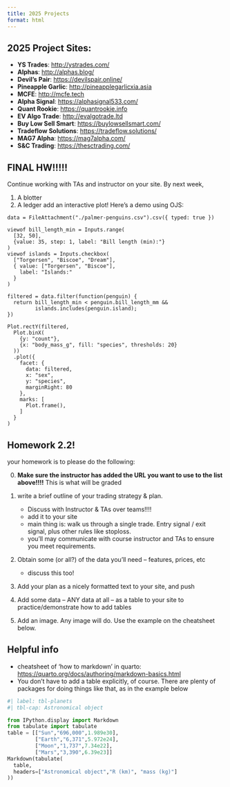 ```yaml
---
title: 2025 Projects
format: html
---
```


## 2025 Project Sites:
- **YS Trades**: <http://ystrades.com/>
- **Alphas**: <http://alphas.blog/>
- **Devil's Pair**: <https://devilspair.online/>
- **Pineapple Garlic**: <http://pineapplegarlicxia.asia>
- **MCFE**: <http://mcfe.tech>
- **Alpha Signal**: <https://alphasignal533.com/>
- **Quant Rookie**: <https://quantrookie.info>
- **EV Algo Trade**: <http://evalgotrade.ltd>
- **Buy Low Sell Smart**: <https://buylowsellsmart.com/>
- **Tradeflow Solutions**: <https://tradeflow.solutions/>
- **MAG7 Alpha**: <https://mag7alpha.com/>
- **S&C Trading**: <https://thesctrading.com/>

## FINAL HW!!!!!
Continue working with TAs and instructor on your site. By next week,

1) A blotter
2) A ledger
add an
interactive plot! Here's a demo using OJS:

```ojs
data = FileAttachment("./palmer-penguins.csv").csv({ typed: true })
```

```ojs
viewof bill_length_min = Inputs.range(
  [32, 50],
  {value: 35, step: 1, label: "Bill length (min):"}
)
viewof islands = Inputs.checkbox(
  ["Torgersen", "Biscoe", "Dream"],
  { value: ["Torgersen", "Biscoe"],
    label: "Islands:"
  }
)
```
```ojs
filtered = data.filter(function(penguin) {
  return bill_length_min < penguin.bill_length_mm &&
         islands.includes(penguin.island);
})
```
```ojs
Plot.rectY(filtered,
  Plot.binX(
    {y: "count"},
    {x: "body_mass_g", fill: "species", thresholds: 20}
  ))
  .plot({
    facet: {
      data: filtered,
      x: "sex",
      y: "species",
      marginRight: 80
    },
    marks: [
      Plot.frame(),
    ]
  }
)
```


## Homework 2.2!

your homework is to please do the following:

0) **Make sure the instructor has added the URL you want to use to the list
above!!!!** This is what will be graded

1) write a brief outline of your trading strategy & plan.
    - Discuss with Instructor & TAs over teams!!!!
    - add it to your site
    - main thing is: walk us through a single trade. Entry signal / exit
    signal, plus other rules like stoploss.
    - you'll may communicate with course instructor and TAs to ensure you
    meet requirements.

2) Obtain some (or all?) of the data you'll need -- features, prices, etc
    - discuss this too!

3) Add your plan as a nicely formatted text to your site, and push
4) Add some data -- ANY data at all -- as a table to your site to
practice/demonstrate how to add tables
5) Add an image. Any image will do. Use the example on the cheatsheet below.

## Helpful info
- cheatsheet of 'how to markdown' in quarto:
<https://quarto.org/docs/authoring/markdown-basics.html>
- You don't have to add a table explicitly, of course. There are plenty of
packages for doing things like that, as in the example below


```python
#| label: tbl-planets
#| tbl-cap: Astronomical object

from IPython.display import Markdown
from tabulate import tabulate
table = [["Sun","696,000",1.989e30],
         ["Earth","6,371",5.972e24],
         ["Moon","1,737",7.34e22],
         ["Mars","3,390",6.39e23]]
Markdown(tabulate(
  table,
  headers=["Astronomical object","R (km)", "mass (kg)"]
))
```
